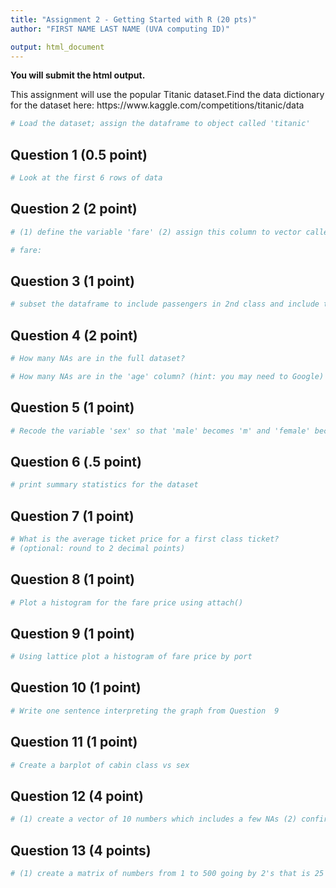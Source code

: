 ```yaml
---
title: "Assignment 2 - Getting Started with R (20 pts)"
author: "FIRST NAME LAST NAME (UVA computing ID)"

output: html_document
---
```


**You will submit the html output.**

This assignment will use the popular Titanic dataset.Find the data dictionary for the dataset here: https://www.kaggle.com/competitions/titanic/data

```r
# Load the dataset; assign the dataframe to object called 'titanic'

```

## Question 1 (0.5 point)
```r
# Look at the first 6 rows of data

```

## Question 2 (2 point)
```r
# (1) define the variable 'fare' (2) assign this column to vector called 'fare' & sort values from smallest to largest

# fare: 

```

## Question 3 (1 point)
```r
# subset the dataframe to include passengers in 2nd class and include the columns for name, age, and sex

```

## Question 4 (2 point)
```r
# How many NAs are in the full dataset? 

# How many NAs are in the 'age' column? (hint: you may need to Google)

```

## Question 5 (1 point)
```r
# Recode the variable 'sex' so that 'male' becomes 'm' and 'female' becomes 'f'

```

## Question 6 (.5 point)
```r
# print summary statistics for the dataset

```

## Question 7 (1 point)
```r
# What is the average ticket price for a first class ticket?
# (optional: round to 2 decimal points)

```

## Question 8 (1 point)
```r
# Plot a histogram for the fare price using attach()

```

## Question 9 (1 point)
```r
# Using lattice plot a histogram of fare price by port

```


## Question 10 (1 point)
```r
# Write one sentence interpreting the graph from Question  9

```

## Question 11 (1 point)
```r
# Create a barplot of cabin class vs sex

```

## Question 12 (4 point)
```r
# (1) create a vector of 10 numbers which includes a few NAs (2) confirm it is a vector (3) sum the missing values (4) remove the missing values from your vector and then remove your vector object from the workspace

```

## Question 13 (4 points)
```r
# (1) create a matrix of numbers from 1 to 500 going by 2's that is 25 rows by 10 columns (2) confirm it is a matrix (3) get the dimensions of the matrix (4) subset rows 10-15 and columns 3-6 (5)

```





